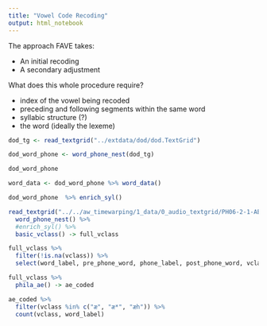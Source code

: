 ```yaml
---
title: "Vowel Code Recoding"
output: html_notebook
---
```


The approach FAVE takes:

- An initial recoding
- A secondary adjustment

What does this whole procedure require?

- index of the vowel being recoded
- preceding and following segments within the same word
- syllabic structure (?)
- the word (ideally the lexeme)


```r
dod_tg <- read_textgrid("../extdata/dod/dod.TextGrid")
```

```r
dod_word_phone <- word_phone_nest(dod_tg)
```
```r
dod_word_phone
```
```r
word_data <- dod_word_phone %>% word_data()
```

```r
dod_word_phone  %>% enrich_syl()

```

```r
read_textgrid("../../aw_timewarping/1_data/0_audio_textgrid/PH06-2-1-AB-Jean.TextGrid") %>%
  word_phone_nest() %>%
  #enrich_syl() %>%
  basic_vclass() -> full_vclass
```


```r
full_vclass %>%
  filter(!is.na(vclass)) %>%
  select(word_label, pre_phone_word, phone_label, post_phone_word, vclass) %>% View()
```

```r
full_vclass %>%
  phila_ae() -> ae_coded
```

```r
ae_coded %>%
  filter(vclass %in% c("æ", "æ*", "æh")) %>% 
  count(vclass, word_label) 
```




